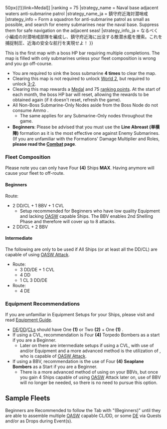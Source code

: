 {{Map/Header}}
{{Map/Info
|en = Adjacent Seas of the Naval Base
|jp = 鎮守府近海
|romaji = Chinjufu kinkai
|exp_hq = 80
|exp_hq_boss = 1070
|show_kills = true
|kills = 4
|reward_1 = [[File:Medal Reward.png{{!}}50px{{!}}link=Medal]]
|ranking = 75
|strategy_name = Naval base adjacent waters anti-submarine patrol
|strategy_name_ja = 鎮守府近海対潜哨戒
|strategy_info = Form a squadron for anti-submarine patrol as small as possible, and search for enemy submarines near the naval base.  Suppress them for safe navigation on the adjacent seas!
|strategy_info_ja = なるべく小編成の対潜哨戒部隊を編成し、鎮守府近海に出没する敵潜水艦を捜索。これを捕捉制圧、近海の安全な航行を実現せよ！
}}
{{Map/Branching
|expand = true
|id = 1-5
|order = D,E,C,F,G
|D -> E, F = 
*Meet '''ANY''' of the following to go to E
** Fleet only contains DEs
** Fleet contains AO
**Amount of ships in fleet = 1
*If Amount of ships in fleet ≥ 5 ('''Overrides E node branching''')
**Go to F if fleet also contains SS(V)
**Otherwise, random routing 
*Otherwise, go to F

|E -> C,J = 
*Go to C if the amount of ships in fleet ≥ 5
*Go to J if fleet only contains DE
*Otherwise, C

|C -> B/empty, J = 
*Meet '''ANY''' of the following to go to J
**Fleet only contains DE
**Amount of ships in fleet ≤ 4 and DD+DE ≥ 2
*Random if amount of ships in fleet ≤ 4, fleet contains AO and DD+DE ≤ 1
*Otherwise, B

|F -> G/empty = * Meet '''ALL''' of the following requirements:
** No (F)BB (BBV does not count)
** No SS(V)
** No CV(B)
** Amount of CVL ≤ 1
** Amount of CL ≤ 2
|F -> I = 
* Do not meet the requirements to go to G. 

|G/empty -> H = * Amount of ships in fleet is ≥ 5
|G/empty -> J = * Amount of ships in fleet is ≤ 4
}}


This is the first map with a boss HP bar requiring multiple completions. The map is filled with only submarines unless your fleet composition is wrong and you go off-course.
* You are required to sink the boss submarine '''4 times''' to clear the map.
* Clearing this map is not required to unlock [[World 2]], but required to unlock [[World 3#/3-2|3-2]].
* Clearing this map rewards a [[Medal]] and 75 [[Experience_and_Rank#Monthly_Ranking|ranking points]]. At the start of each month, the boss HP bar will reset, allowing the rewards to be obtained again (if it doesn't reset, refresh the game).
*All Non-Boss Submarine-Only Nodes aside from the Boss Node {{Event/Route|J|red}} do not consume Ammo {{ammo}}.
**The same applies for any Submarine-Only nodes throughout the game.
*'''Beginners''': Please be advised that you must use the '''Line Abreast (単横陣)''' formation as it is the most effective one against Enemy Submarines. (If you are unfamiliar with the Formations' Damage Multiplier and Roles, '''please read the [[Combat]] page'''.

{{clear}}

===Fleet Composition===
Please note you can only have Four '''(4)''' Ships '''MAX'''. Having anymore will cause your fleet to off-route.
====Beginners====
Route: {{Event/Route|A|red|D|red|F|red|G|blue|J|red}}
*2 DD/CL + 1 BBV + 1 CVL
**Setup recommended for Beginners who have low quality Equipment and lacking [[Partials/Opening ASW|OASW]] capable Ships. The BBV enables 2nd Shelling Phase and therefore will cover up to 8 attacks.
*2 DD/CL + 2 BBV

====Intermediate====
The following are only to be used if All Ships (or at least all the DD/CL) are capable of using [[Partials/Opening ASW|OASW Attack]].

*Route: {{Event/Route|A|red|D|red|F|red|G|blue|J|red}}
**3 DD/DE + 1 CVL
**4 DD
**1 CL 3 DD/DE
*Route: {{Event/Route|A|red|D|red|E|red|J|red}}
**4 DE

===Equipment Recommendations===
If you are unfamiliar in Equipment Setups for your Ships, please visit and read [[Combat/Equipment Guide|Equipment Guide]].
*[[DE]]/[[DD]]/[[CL]]s should have One '''(1)''' or Two '''(2)''' {{Sonar}} {{EquipmentLink|Type 93 Passive Sonar|Type 3 Active Sonar|Type 4 Passive Sonar|text=SONAR}} + One '''(1)''' {{DepthCharge}} {{EquipmentLink|Type 94 Depth Charge Projector|Type 3 Depth Charge Projector|text=Depth Charge Projector}}.
*If using a CVL, recommendation is Four '''(4)''' {{BluePlane}} Torpedo Bombers as a start if you are a Beginner.
**Later on there are intermediate setups if using a CVL, with use of {{SubPlane}} {{EquipmentLink|Type 3 Command Liaison Aircraft (ASW)}} and/or {{Autogyro}} {{EquipmentLink|Ka Type Observation Autogyro}} Equipment and a more advanced method is the utilization of {{ShipLink|Zuihou/Kai Ni B}}, who is capable of [[Partials/Opening ASW|OASW Attack]].
*If using a BBV, recommendation is the use of Four '''(4)''' {{Seaplane}} {{EquipmentLink|Zuiun}} '''Seaplane Bombers''' as a Start if you are a Beginner.
**There is a more advanced method of using {{Autogyro}} {{EquipmentLink|Ka Type Observation Autogyro}} on your BBVs, but once you gain 4 Ships capable of using [[Partials/Opening ASW|OASW]] Attack later on, use of BBV will no longer be needed, so there is no need to pursue this option.

==Sample Fleets==
{{Section|no_clear=true}}Beginners are Recommended to follow the Tab with "(Beginners)" until they are able to assemble multiple [[Partials/Opening ASW|OASW]] capable CL/DD, or some [[DE]] via Quests and/or as Drops during Event(s).

{{Fleets
|!2 DD/CL 1 BBV 1 CVL (Beginners)
|!!Example 1 
|-|Sazanami/Kai|Type 3 Active Sonar|Type 93 Passive Sonar|Type 3 Depth Charge Projector
|-|Shiratsuyu|Type 93 Passive Sonar|Type 94 Depth Charge Projector
|-|Hyuuga/Kai|Zuiun|Zuiun|Zuiun|Zuiun
|-|Junyou|Type 97 Torpedo Bomber|Type 97 Torpedo Bomber|Type 97 Torpedo Bomber|Type 97 Torpedo Bomber
|!!Example 2
|-|Akebono/Kai|Type 3 Active Sonar|Type 93 Passive Sonar|Type 3 Depth Charge Projector
|-|Tatsuta/Kai|Type 93 Passive Sonar|Type 3 Active Sonar|Type 94 Depth Charge Projector
|-|Fusou/Kai|Zuiun|Zuiun|Zuiun|Zuiun
|-|Hiyou/Kai|Type 97 Torpedo Bomber|Type 97 Torpedo Bomber|Type 97 Torpedo Bomber|Type 97 Torpedo Bomber
|!!Example 3
|-|Kuma/Kai|Type 3 Active Sonar|Type 3 Active Sonar|Type 3 Depth Charge Projector
|-|Tama/Kai|Type 3 Active Sonar|Type 3 Active Sonar|Type 3 Depth Charge Projector
|-|Ise/Kai|Zuiun|Zuiun|Zuiun|Zuiun
|-|Shouhou/Kai|Type 97 Torpedo Bomber|Type 97 Torpedo Bomber|Type 97 Torpedo Bomber|Type 97 Torpedo Bomber
|!1 CL 3 DD/DE
|!!Example 1
|-|Isuzu/Kai Ni|Type 3 Active Sonar|Type 3 Active Sonar|Type 3 Depth Charge Projector
|-|Libeccio/Kai|Type 3 Active Sonar|Type 3 Depth Charge Projector|Type 95 Depth Charge
|-|Asashimo/Kai|Type 3 Active Sonar|Type 3 Depth Charge Projector|Type 2 Depth Charge
|-|Urakaze/D Kai|Type 3 Active Sonar|Type 3 Depth Charge Projector|Type 2 Depth Charge
|!!Example 2
|-|Tatsuta/Kai Ni|Type 3 Active Sonar|Type 3 Depth Charge Projector|Type 2 Depth Charge
|-|Etorofu/Kai|Type 4 Passive Sonar|Type 3 Depth Charge Projector|Type 95 Depth Charge
|-|Hiburi/Kai|Type 3 Active Sonar|Type 3 Depth Charge Projector|Type 95 Depth Charge
|-|Daitou/Kai|Type 3 Active Sonar|Type 3 Depth Charge Projector|Type 2 Depth Charge
|!!Example 3
|-|Naka/Kai Ni|Type 4 Passive Sonar|Type 3 Active Sonar|Type 3 Depth Charge Projector
|-|Matsuwa/Kai|Type 4 Passive Sonar|Type 3 Depth Charge Projector|Type 95 Depth Charge
|-|Asashio/Kai Ni D|Type 3 Active Sonar|Type 3 Depth Charge Projector|Type 95 Depth Charge
|-|Tsushima/Kai|Type 3 Active Sonar|Type 3 Depth Charge Projector|Type 2 Depth Charge
|!1 CVL 3 DD/DE
|!!Example 1
|-|Gambier Bay/Kai|Type 97 Torpedo Bomber (931 Air Group)|Ka Type Observation Autogyro|Type 3 Command Liaison Aircraft (ASW)
|-|Hiburi/Kai|Type 4 Passive Sonar|Type 3 Depth Charge Projector|Type 95 Depth Charge
|-|Jervis/Kai|Type124 ASDIC|Type 3 Depth Charge Projector|Type 95 Depth Charge
|-|Daitou/Kai|Type 3 Active Sonar|Type 3 Depth Charge Projector|Type 2 Depth Charge
|!!Example 2
|-|Taiyou/Kai|Type 97 Torpedo Bomber (931 Air Group)|Type 3 Depth Charge Projector|Type 3 Active Sonar|Type 2 Depth Charge
|-|Sado/Kai|Type 4 Passive Sonar|Type 3 Depth Charge Projector|Type 95 Depth Charge
|-|Fukae/Kai|Type 3 Active Sonar|Type 3 Depth Charge Projector|Type 95 Depth Charge
|-|Asashio/Kai Ni D|Type 3 Active Sonar|Type 3 Depth Charge Projector|Type 2 Depth Charge
|!!Example 3
|-|Zuihou/Kai Ni B|Type 97 Torpedo Bomber (931 Air Group)|Tenzan Model 12 (Tomonaga Squadron)|Ka Type Observation Autogyro|Type 3 Command Liaison Aircraft (ASW)
|-|Sado/Kai|Type 4 Passive Sonar|Type 3 Depth Charge Projector|Type 95 Depth Charge
|-|Fukae/Kai|Type 3 Active Sonar|Type 3 Depth Charge Projector|Type 95 Depth Charge
|-|Asashio/Kai Ni D|Type 3 Active Sonar|Type 3 Depth Charge Projector|Type 2 Depth Charge
|!4 DD/DE
|!!Example 1
|-|Matsuwa/Kai|Type 3 Active Sonar|Type 3 Depth Charge Projector|Type 2 Depth Charge
|-|Etorofu/Kai|Type 4 Passive Sonar|Type 3 Depth Charge Projector|Type 95 Depth Charge
|-|Hiburi/Kai|Type 3 Active Sonar|Type 3 Depth Charge Projector|Type 95 Depth Charge
|-|Daitou/Kai|Type 3 Active Sonar|Type 3 Depth Charge Projector|Type 2 Depth Charge
|!!Example 2
|-|Jervis/Kai|Type 3 Active Sonar|Type 3 Depth Charge Projector|Type 2 Depth Charge
|-|Asashimo/Kai|Type 4 Passive Sonar|Type 3 Depth Charge Projector|Type 95 Depth Charge
|-|Asashio/Kai Ni D|Type 3 Active Sonar|Type 3 Depth Charge Projector|Type 95 Depth Charge
|-|Urakaze/D Kai|Type 3 Active Sonar|Type 3 Depth Charge Projector|Type 2 Depth Charge
|!!Example 3
|-|Samuel B. Roberts/Kai|Type 3 Active Sonar|Type 3 Depth Charge Projector|Type 2 Depth Charge
|-|Jervis/Kai|Type 4 Passive Sonar|Type 3 Depth Charge Projector|Type 95 Depth Charge
|-|Kunashiri/Kai|Type 3 Active Sonar|Type 3 Depth Charge Projector|Type 95 Depth Charge
|-|Shimushu/Kai|Type 3 Active Sonar|Type 3 Depth Charge Projector|Type 2 Depth Charge
}}
{{SectionEnd}}
{{clear}}
{{Map/Footer}}
